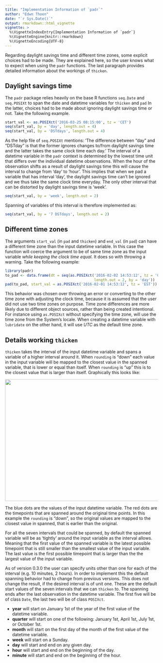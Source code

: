 ```yaml
---
title: "Implementation Information of `padr`"
author: "Edwn Thoen"
date: "`r Sys.Date()`"
output: rmarkdown::html_vignette
vignette: >
  %\VignetteIndexEntry{Implementation Information of `padr`}
  %\VignetteEngine{knitr::rmarkdown}
  %\VignetteEncoding{UTF-8}
---
```


Regarding daylight savings time and different time zones, some explicit choices had to be made. They are explained here, so the user knows what to expect when using the `padr` functions. The last paragraph provides detailed information about the workings of `thicken`.

## Daylight savings time
The `padr` package relies heavily on the base R functions `seq.Date` and `seq.POSIXt` to span the date and datetime variables for `thicken` and `pad` In the latter, choices had to be made about ignoring daylight savings time or not. Take the following example.

```r
start_val <- as.POSIXct('2016-03-25 08:15:00', tz = 'CET')
seq(start_val, by = 'day', length.out = 4) 
seq(start_val, by = 'DSTdays', length.out = 4)
```

As the help file of `seq.POSIXt` mentions: 'The difference between "day" and "DSTday" is that the former ignores changes to/from daylight savings time and the latter takes the same clock time each day.' The interval of a datetime variable in the `padr` context is determined by the lowest time unit that differs over the individual datetime observations. When the hour of the observation shifts as a result of daylight savings time this will cause the interval to change from 'day' to 'hour'. This implies that when we pad a variable that has interval 'day', the daylight savings time can't be ignored and we thus take the same clock time everyday. The only other interval that can be distorted by daylight savings time is 'week'.

```r
seq(start_val, by = 'week', length.out = 2)
```

Spanning of variables of this interval is therefore implemented as:

```r
seq(start_val, by = '7 DSTdays', length.out = 2)
```

## Different time zones
The arguments `start_val` (in `pad` and `thicken`) and `end_val` (in `pad`) can have a different time zone than the input datetime variable. In this case the function will coerce the argument to be of same time zone as the input variable *while keeping the clock time equal*. It does so with throwing a warning. Take the following example:

```r
library(padr)
to_pad <- data.frame(dt = seq(as.POSIXct('2016-02-02 14:53:12', tz = 'CET'),
                                         length.out = 2, by = 'day'))
pad(to_pad, start_val = as.POSIXct('2016-02-01 14:53:12', tz = 'EST'))
```

This behavior was chosen over throwing an error or converting to the other time zone with adjusting the clock time, because it is assumed that the user did not use two time zones on purpose. Time zone differences are more likely due to different object sources, rather than being created intentional. For instance using `as.POSIXct` without specifying the time zone, will use the time zone from the System's locale. When creating a datetime variable with `lubridate` on the other hand, it will use *UTC* as the default time zone. 

## Details working `thicken`

`thicken` takes the interval of the input datetime variable and spans a variable of a higher interval around it. When `rounding` is "down" each value in the input variable will be mapped to the closest value in the spanned variable, that is lower or equal than itself. When `rounding` is "up" this is to the closest value that is larger than itself. Graphically this looks like:

<img src="thicken_graph.png" height="400px" width="800px" />

The blue dots are the values of the input datetime variable. The red dots are the timepoints that are spanned around the original time points. In this example the `rounding` is "down", so the original values are mapped to the closest value in spanned, that is earlier than the original.

For all the seven intervals that could be spanned, by default the spanned variable will be as 'tightly' around the input variable as the interval allows. Meaning that the first value of the spanned variable is the latest possible timepoint that is still smaller than the smallest value of the input variable. The last value is the first possible timepoint that is larger than the the largest value of the input variable.

As of version 0.3.0 the user can specify units other than one for each of the interval (e.g. 10 minutes, 2 hours). In order to implement this the default spanning behavior had to change from previous versions. This does not change the result, if the desired interval is of unit one. These are the default start values of the seven intervals that we can `thicken` to. The spanning ends after the last observation in the datetime variable. The first five will be of class `Date`, the last two will be of class `POSIXct`.

* **year** will start on January 1st of the year of the first value of the datetime variable.
* **quarter** will start on one of the following: January 1st, April 1st, July 1st, or October 1st.
* **month** will start on the first day of the month of the first value of the datetime variable.
* **week** will start on a Sunday.
* **day** will start and end on any given day.
* **hour** will start and end on the beginning of the day.
* **minute** will start and end on the beginning of the hour.

